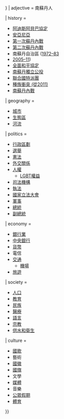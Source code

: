 {{Country topics
| country = 南蘇丹
| state = {{{state|{{{1|}}}}}}
| adjective = 南蘇丹人

| history =
* [[阿迪斯阿貝巴協定]]
* [[安亞尼亞]]
* [[第一次蘇丹內戰]]
* [[第二次蘇丹內戰]]
* 南蘇丹自治區 ([[南蘇丹自治區 (1972–83)|1972–83]]
* [[南蘇丹自治區 (2005–11)|2005–11]])
* [[全面和平協定]]
* [[南蘇丹獨立公投]]
* [[聯合國南蘇丹特派團|聯合國特派團]]
* [[南蘇丹種族衝突 (2011–至今)|種族衝突 (從2011)]]
* [[南蘇丹內戰]]

| geography = <!--Alphabetical:-->
* [[南蘇丹城市列表|城市]]
* [[南蘇丹生態區列表|生態區]]
* [[南蘇丹河流列表|河流]]

| politics = <!--Alphabetical:-->
* [[南蘇丹行政區劃|行政區劃]]
* [[南蘇丹選舉|選舉]]
* [[南蘇丹憲法|憲法]]
* [[南蘇丹建交列表|外交關係]]
* [[南蘇丹人權|人權]]
** [[南蘇丹LGBT權益|LGBT權益]]
* [[南蘇丹司法機構|司法機構]]
* [[南蘇丹警察|執法]]
* [[國家立法大會 (南蘇丹)|國家立法大會]]
* [[蘇丹人民解放軍|軍事]]
* [[南蘇丹總統|總統]]
* [[南蘇丹副總統|副總統]]

| economy = <!--Alphabetical:-->
* [[銀行業銀行業|銀行業]]
* [[南蘇丹銀行|中央銀行]]
* [[南蘇丹鎊|貨幣]]
* 電信
* [[南蘇丹交通|交通]]
** [[南蘇丹機場列表|機場]]
* [[南蘇丹旅遊|旅遊]]

| society = <!--Alphabetical:-->
* [[南蘇丹人口|人口]]
* [[南蘇丹教育|教育]]
* [[:Category:南蘇丹民族|民族]]
* [[南蘇丹醫療|醫療]]
* [[南蘇丹語言|語言]]
* [[南蘇丹宗教|宗教]]
* [[南蘇丹供水|供水和衛生]]

| culture = <!--Alphabetical:-->
* [[南蘇丹萬歲！|國歌]]
* 藝術
* [[南蘇丹國徽|國徽]]
* [[南蘇丹國旗|國旗]]
* 文學
* [[南蘇丹媒體|媒體]]
* 音樂
* [[南蘇丹公眾假期|公眾假期]]
* [[南蘇丹體育|體育]]

}}<noinclude>

{{documentation}}
</noinclude>